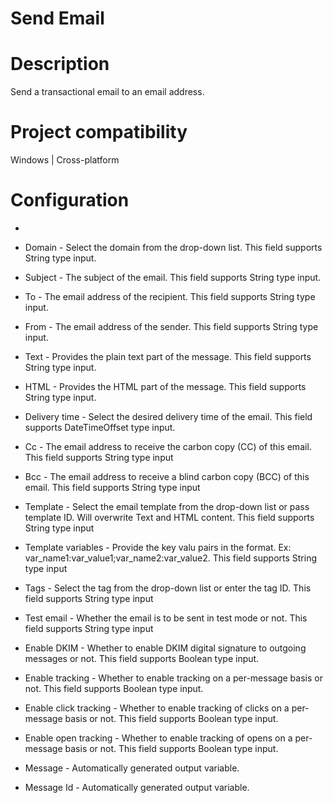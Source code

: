 ﻿# Send Email

# Description

Send a transactional email to an email address.

# Project compatibility

Windows | Cross-platform

# Configuration

* 
* Domain - Select the domain from the drop-down list. This field supports String type input.
* Subject - The subject of the email. This field supports String type input.
* To - The email address of the recipient. This field supports String type input.
* From - The email address of the sender. This field supports String type input.
* Text - Provides the plain text part of the message. This field supports String type input.
* HTML - Provides the HTML part of the message. This field supports String type input.
* Delivery time - Select the desired delivery time of the email. This field supports DateTimeOffset type input.







* Cc - The email address to receive the carbon copy (CC) of this email. This field supports String type input
* Bcc - The email address to receive a blind carbon copy (BCC) of this email. This field supports String type input
* Template - Select the email template from the drop-down list or pass template ID. Will overwrite Text and HTML content. This field supports String type input
* Template variables - Provide the key valu pairs in the format. Ex: var_name1:var_value1;var_name2:var_value2. This field supports String type input
* Tags - Select the tag from the drop-down list or enter the tag ID. This field supports String type input
* Test email - Whether the email is to be sent in test mode or not. This field supports String type input
* Enable DKIM - Whether to enable DKIM digital signature to outgoing messages or not. This field supports Boolean type input.
* Enable tracking - Whether to enable tracking on a per-message basis or not. This field supports Boolean type input.
* Enable click tracking - Whether to enable tracking of clicks on a per-message basis or not. This field supports Boolean type input.
* Enable open tracking - Whether to enable tracking of opens on a per-message basis or not. This field supports Boolean type input.



* Message - Automatically generated output variable.
* Message Id - Automatically generated output variable.
